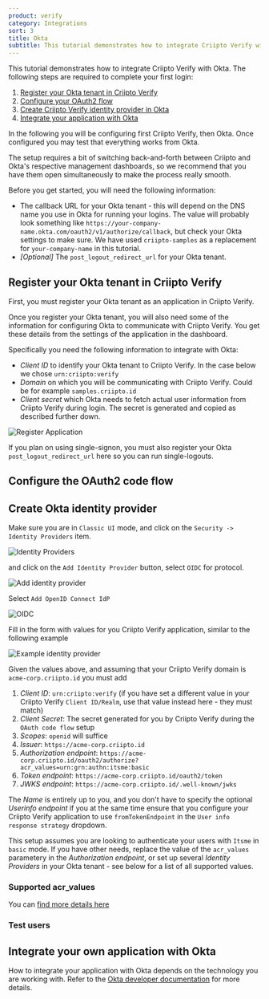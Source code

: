 ```yaml
---
product: verify
category: Integrations
sort: 3
title: Okta
subtitle: This tutorial demonstrates how to integrate Criipto Verify with Okta
---
```


This tutorial demonstrates how to integrate Criipto Verify with Okta. The following steps are required to complete your first login:

1. [Register your Okta tenant in Criipto Verify](#register-your-okta-tenant-in-criipto-verify)
2. [Configure your OAuth2 flow](#configure-the-oauth2-code-flow)
3. [Create Criipto Verify identity provider in Okta](#create-okta-identity-provider)
4. [Integrate your application with Okta](#integrate-your-own-application-with-okta)

In the following you will be configuring first Criipto Verify, then Okta.
Once configured you may test that everything works from Okta.


The setup requires a bit of switching back-and-forth between Criipto and Okta's respective management dashboards, so we recommend that you have them open simultaneously to make the process really smooth.

Before you get started, you will need the following information:
- The callback URL for your Okta tenant - this will depend on the DNS name you use in Okta for running your logins. The value will probably look something like `https://your-company-name.okta.com/oauth2/v1/authorize/callback`, but check your Okta settings to make sure. We have used `criipto-samples` as a replacement for `your-company-name` in this tutorial.
- _[Optional]_ The `post_logout_redirect_url` for your Okta tenant.

## Register your Okta tenant in Criipto Verify

First, you must register your Okta tenant as an application in Criipto Verify.

Once you register your Okta tenant, you will also need some of the information for configuring Okta to communicate with Criipto Verify. You get these details from the settings of the application in the dashboard.

Specifically you need the following information to integrate with Okta:

- _Client ID_ to identify your Okta tenant to Criipto Verify. In the case below we chose `urn:criipto:verify`
- _Domain_ on which you will be communicating with Criipto Verify. Could be for example `samples.criipto.id`
- _Client secret_ which Okta needs to fetch actual user information from Criipto Verify during login.
The secret is generated and copied as described further down.

![Register Application](./images/okta-register-application.png)

If you plan on using single-signon, you must also register your Okta `post_logout_redirect_url` here so you can run single-logouts.

## Configure the OAuth2 code flow


<OAuth2CodeFlowSnippet />

## Create Okta identity provider

Make sure you are in `Classic UI` mode, and click on the `Security -> Identity Providers` item.

![Identity Providers](./images/okta-identity-providers.png)

and click on the `Add Identity Provider` button, select `OIDC` for protocol.

![Add identity provider](./images/okta-add-identity-provider.png)

Select `Add OpenID Connect IdP`

![OIDC](./images/okta-add-oidc-identityprovider.png)

Fill in the form with values for you Criipto Verify application, similar to the following example

![Example identity provider](./images/okta-add-criipto-verify-example-identityprovider.png)

Given the values above, and assuming that your Criipto Verify domain is `acme-corp.criipto.id` you must add
1. _Client ID_: `urn:criipto:verify` (if you have set a different value in your Criipto Verify `Client ID/Realm`, use that value instead here - they must match)
2. _Client Secret_: The secret generated for you by Criipto Verify during the `OAuth code flow` setup
3. _Scopes_: `openid` will suffice
4. _Issuer_: `https://acme-corp.criipto.id`
5. _Authorization endpoint_: `https://acme-corp.criipto.id/oauth2/authorize?acr_values=urn:grn:authn:itsme:basic`
6. _Token endpoint_: `https://acme-corp.criipto.id/oauth2/token`
7. _JWKS endpoint_: `https://acme-corp.criipto.id/.well-known/jwks`

The _Name_ is entirely up to you, and you don't have to specify the optional _Userinfo endpoint_ if you at the same time ensure that you configure your Criipto Verify application to use `fromTokenEndpoint` in the `User info response strategy` dropdown.

<Highlight icon="file-lines">

  This setup assumes you are looking to authenticate your users with `Itsme` in `basic` mode. If you have other needs, replace the value of the `acr_values` parametery in the _Authorization endpoint_, or set up several _Identity Providers_ in your Okta tenant - see below for a list of all supported values.

</Highlight>

### Supported acr_values


<LoginMethodsSnippet />

<Highlight icon="file-lines">

  You can [find more details here](https://developer.okta.com/docs/guides/add-an-external-idp/openidconnect/configure-idp-in-okta/)

</Highlight>

### Test users


<TestUsersSnippet />

## Integrate your own application with Okta

How to integrate your application with Okta depends on the technology you are working with. Refer to the [Okta developer documentation](https://developer.okta.com/docs/) for more details.